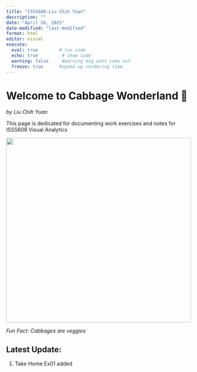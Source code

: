 ```yaml
---
title: "ISSS608-Liu Chih Yuan"
description: ""
date: "April 26, 2025"
date-modified: "last-modified"
format: html
editor: visual
execute: 
  eval: true        # run code 
  echo: true         # show code 
  warning: false     #warning msg wont come out
  freeze: true      #speed up rendering time
---
```


# **Welcome to Cabbage Wonderland** 🥬

*by Liu Chih Yuan*

This page is dedicated for documenting work exercises and notes for ISSS608 Visual Analytics

<img src="images/cabbageGPT.png" width="500"/>

*Fun Fact: Cabbages are veggies*

## Latest Update:

1.  Take Home Ex01 added
